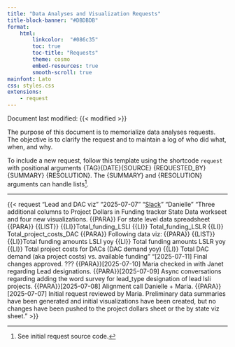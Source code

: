 ```yaml
---
title: "Data Analyses and Visualization Requests"
title-block-banner: "#DBDBDB"
format: 
    html:
        linkcolor:  "#086c35"
        toc: true
        toc-title: "Requests"
        theme: cosmo
        embed-resources: true
        smooth-scroll: true
mainfont: Lato
css: styles.css
extensions: 
    - request
---
```


Document last modified: {{< modified >}}

::: {.callout-note appearance="simple"}
The purpose of this document is to memorialize data analyses requests. The objective is to clarify the request and to maintain a log of who did what, when, and why.

To include a new request, follow this template using the shortcode `request` with positional arguments {TAG}{DATE}{SOURCE} {REQUESTED_BY} {SUMMARY} {RESOLUTION}. The {SUMMARY} and {RESOLUTION} arguments can handle lists[^1].
:::

[^1]: See initial request source code.

------------------------------------------------------------------------

{{< request 
"Lead and DAC viz" 
"2025-07-07" 
"[Slack](https://enviropolicyinno.slack.com/archives/C08LXGF02AE/p1751909873324029)" 
"Danielle" 
"Three additional columns to Project Dollars in Funding tracker State Data workseet and four new visualizations. {{PARA}} For state level data spreadsheet 
{{PARA}} 
{{LIST}} 
{{LI}}Total_funding_LSLI 
{{LI}} Total_funding_LSLR 
{{LI}} Total_project_costs_DAC 
{{PARA}} Following data viz: 
{{PARA}} 
{{LIST}} 
{{LI}}Total funding amounts LSLI yoy 
{{LI}} Total funding amounts LSLR yoy 
{{LI}} Total project costs for DACs (DAC demand yoy) 
{{LI}} Total DAC demand (aka project costs) vs. available funding 
" 
"[2025-07-11] Final changes approved. ??? 
{{PARA}}[2025-07-10] Maria checked in with Janet regarding Lead designations. 
{{PARA}}[2025-07-09] Async conversations regarding adding the word survey for lead_type designation of lead lsli projects.
{{PARA}}[2025-07-08] Alignment call Danielle + Maria.
{{PARA}}[2025-07-07] Initial request reviewed by Maria. Preliminary data summaries have been generated and initial visualizations have been created, but no changes have been pushed to the project dollars sheet or the by state viz sheet." 
>}}
